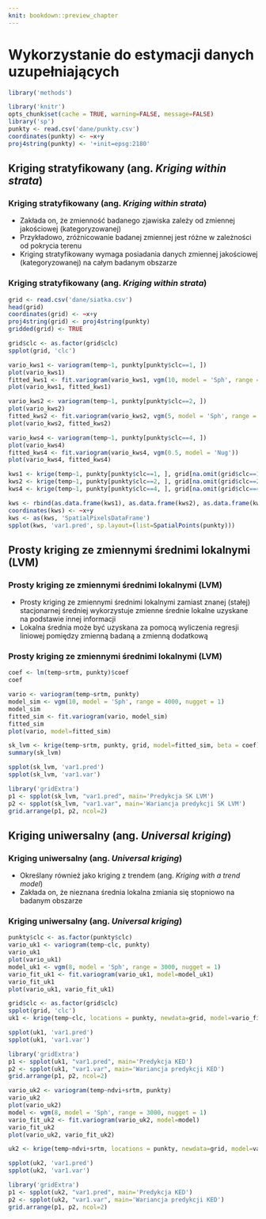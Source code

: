 ```yaml
---
knit: bookdown::preview_chapter
---
```


# Wykorzystanie do estymacji danych uzupełniających 

```r
library('methods')
```

```r
library('knitr')
opts_chunk$set(cache = TRUE, warning=FALSE, message=FALSE) 
library('sp')
punkty <- read.csv('dane/punkty.csv')
coordinates(punkty) <- ~x+y
proj4string(punkty) <- '+init=epsg:2180'
```

## Kriging stratyfikowany (ang. *Kriging within strata*)
### Kriging stratyfikowany (ang. *Kriging within strata*)
- Zakłada on, że zmienność badanego zjawiska zależy od zmiennej jakościowej (kategoryzowanej)
- Przykładowo, zróżnicowanie badanej zmiennej jest różne w zależności od pokrycia terenu
- Kriging stratyfikowany wymaga posiadania danych zmiennej jakościowej (kategoryzowanej) na całym badanym obszarze

### Kriging stratyfikowany (ang. *Kriging within strata*)

```r
grid <- read.csv('dane/siatka.csv')
head(grid)
coordinates(grid) <- ~x+y
proj4string(grid) <- proj4string(punkty)
gridded(grid) <- TRUE

grid$clc <- as.factor(grid$clc)
spplot(grid, 'clc')

vario_kws1 <- variogram(temp~1, punkty[punkty$clc==1, ])
plot(vario_kws1)
fitted_kws1 <- fit.variogram(vario_kws1, vgm(10, model = 'Sph', range = 4500, nugget = 0.5))
plot(vario_kws1, fitted_kws1)

vario_kws2 <- variogram(temp~1, punkty[punkty$clc==2, ])
plot(vario_kws2)
fitted_kws2 <- fit.variogram(vario_kws2, vgm(5, model = 'Sph', range = 4500, nugget = 0.1))
plot(vario_kws2, fitted_kws2)

vario_kws4 <- variogram(temp~1, punkty[punkty$clc==4, ])
plot(vario_kws4)
fitted_kws4 <- fit.variogram(vario_kws4, vgm(0.5, model = 'Nug'))
plot(vario_kws4, fitted_kws4)

kws1 <- krige(temp~1, punkty[punkty$clc==1, ], grid[na.omit(grid$clc==1), ], model = fitted_kws1, nmax = 50)
kws2 <- krige(temp~1, punkty[punkty$clc==2, ], grid[na.omit(grid$clc==2), ], model = fitted_kws2, nmax = 50)
kws4 <- krige(temp~1, punkty[punkty$clc==4, ], grid[na.omit(grid$clc==4), ], model = fitted_kws4, nmax = 50)

kws <- rbind(as.data.frame(kws1), as.data.frame(kws2), as.data.frame(kws4))
coordinates(kws) <- ~x+y
kws <- as(kws, 'SpatialPixelsDataFrame')
spplot(kws, 'var1.pred', sp.layout=(list=SpatialPoints(punkty)))
```

## Prosty kriging ze zmiennymi średnimi lokalnymi (LVM)
### Prosty kriging ze zmiennymi średnimi lokalnymi (LVM)
- Prosty kriging ze zmiennymi średnimi lokalnymi zamiast znanej (stałej) stacjonarnej średniej wykorzystuje zmienne średnie lokalne uzyskane na podstawie innej informacji
- Lokalna średnia może być uzyskana za pomocą wyliczenia regresji liniowej pomiędzy zmienną badaną a zmienną dodatkową

### Prosty kriging ze zmiennymi średnimi lokalnymi (LVM)

```r
coef <- lm(temp~srtm, punkty)$coef
coef

vario <- variogram(temp~srtm, punkty)
model_sim <- vgm(10, model = 'Sph', range = 4000, nugget = 1)
model_sim
fitted_sim <- fit.variogram(vario, model_sim)
fitted_sim
plot(vario, model=fitted_sim)

sk_lvm <- krige(temp~srtm, punkty, grid, model=fitted_sim, beta = coef)
summary(sk_lvm)
```

```r
spplot(sk_lvm, 'var1.pred')
spplot(sk_lvm, 'var1.var')
```

```r
library('gridExtra')
p1 <- spplot(sk_lvm, "var1.pred", main='Predykcja SK LVM')
p2 <- spplot(sk_lvm, "var1.var", main='Wariancja predykcji SK LVM')
grid.arrange(p1, p2, ncol=2)
```

## Kriging uniwersalny (ang. *Universal kriging*)
### Kriging uniwersalny (ang. *Universal kriging*)
- Określany również jako kriging z trendem (ang. *Kriging with a trend model*)
- Zakłada on, że nieznana średnia lokalna zmiania się stopniowo na badanym obszarze

### Kriging uniwersalny (ang. *Universal kriging*)

<!--
```r
# vario_ku <- variogram(temp~odl_od_morza, data=punkty)
# plot(vario_ku)
# model_ku <- vgm(psill = 17, model = 'Sph', range = 12000, nugget = 5)
# fitted_ku <- fit.variogram(vario_ku, model_ku)
# fitted_ku
# plot(vario_ku, fitted_ku)
```

-->

```r
punkty$clc <- as.factor(punkty$clc)
vario_uk1 <- variogram(temp~clc, punkty)
vario_uk1
plot(vario_uk1)
model_uk1 <- vgm(8, model = 'Sph', range = 3000, nugget = 1)
vario_fit_uk1 <- fit.variogram(vario_uk1, model=model_uk1)
vario_fit_uk1
plot(vario_uk1, vario_fit_uk1)
```

<!--

```r
# przygotowanie siatki
# grid <- read.csv("data/Wolin_TPZ_p_lato_popN.csv")
# head(grid)
# coordinates(grid) <- ~X+Y
# proj4string(grid) <- proj4string(punkty)
# gridded(grid) <- TRUE
# plot(grid)
# names(grid)[6] <- c("clc")
# names(grid)[7] <- c("odl_od_morza")
# grid@data <- grid@data[c(2, 4:9)]
# # grid@data <- cbind(grid@data, as.data.frame(coordinates(grid)))
# write.csv(grid, 'data/siatka_wolin_lato.csv', row.names=FALSE)
# spplot(grid)
```

-->

```r
grid$clc <- as.factor(grid$clc)
spplot(grid, 'clc')
uk1 <- krige(temp~clc, locations = punkty, newdata=grid, model=vario_fit_uk1)
```

```r
spplot(uk1, 'var1.pred')
spplot(uk1, 'var1.var')
```

```r
library('gridExtra')
p1 <- spplot(uk1, "var1.pred", main='Predykcja KED')
p2 <- spplot(uk1, "var1.var", main='Wariancja predykcji KED')
grid.arrange(p1, p2, ncol=2)
```

```r
vario_uk2 <- variogram(temp~ndvi+srtm, punkty)
vario_uk2
plot(vario_uk2)
model <- vgm(8, model = 'Sph', range = 3000, nugget = 1)
vario_fit_uk2 <- fit.variogram(vario_uk2, model=model)
vario_fit_uk2
plot(vario_uk2, vario_fit_uk2)

uk2 <- krige(temp~ndvi+srtm, locations = punkty, newdata=grid, model=vario_fit_uk2)
```

```r
spplot(uk2, 'var1.pred')
spplot(uk2, 'var1.var')
```

```r
library('gridExtra')
p1 <- spplot(uk2, "var1.pred", main='Predykcja KED')
p2 <- spplot(uk2, "var1.var", main='Wariancja predykcji KED')
grid.arrange(p1, p2, ncol=2)
```

